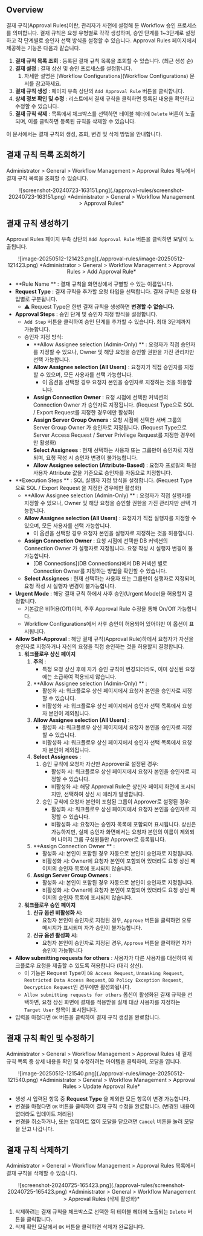 ## Overview

결재 규칙(Approval Rules)이란, 관리자가 사전에 설정해 둔 Workflow 승인 프로세스를 의미합니다. 결재 규칙은 요청 유형별로 각각 생성하며, 승인 단계를 1~3단계로 설정하고 각 단계별로 승인자 선택 방식을 설정할 수 있습니다. Approval Rules 페이지에서 제공하는 기능은 다음과 같습니다.

1.  **결재 규칙 목록 조회**  : 등록된 결재 규칙 목록을 조회할 수 있습니다. (최근 생성 순)
2.  **결재 설정**  : 결재 상신 및 승인 프로세스를 설정합니다.
    1. 자세한 설명은 [Workflow Configurations](Workflow Configurations) 문서를 참고하세요.
3.  **결재 규칙 생성**  : 페이지 우측 상단의 `Add Approval Rule` 버튼을 클릭합니다.
4.  **상세 정보 확인 및 수정**  : 리스트에서 결재 규칙을 클릭하면 등록된 내용을 확인하고 수정할 수 있습니다.
5.  **결재 규칙 삭제**  : 목록에서 체크박스를 선택하면 테이블 헤더에 `Delete` 버튼이 노출되며, 이를 클릭하면 등록된 규칙을 삭제할 수 있습니다.

이 문서에서는 결재 규칙의 생성, 조회, 변경 및 삭제 방법을 안내합니다.


## 결재 규칙 목록 조회하기

Administrator &gt; General &gt; Workflow Management &gt; Approval Rules 메뉴에서 결재 규칙 목록을 조회할 수 있습니다.
<p align="center">
![screenshot-20240723-163151.png](./approval-rules/screenshot-20240723-163151.png)
*Administrator &gt; General &gt; Workflow Management &gt; Approval Rules*
</p>


## 결재 규칙 생성하기

Approval Rules 페이지 우측 상단의 `Add Approval Rule` 버튼을 클릭하면 모달이 노출됩니다.
<p align="center">
![image-20250512-121423.png](./approval-rules/image-20250512-121423.png)
*Administrator &gt; General &gt; Workflow Management &gt; Approval Rules &gt; Add Approval Rule*
</p>

*  **Rule Name ** : 결재 규칙을 화면상에서 구별할 수 있는 이름입니다.
*  **Request Type**  : 결재 규칙을 추가할 요청 타입을 선택합니다. 결재 규칙은 요청 타입별로 구분됩니다.
    * :warning: Request Type은 한번 결재 규칙을 생성하면  **변경할 수 없습니다.** 
*  **Approval Steps**  : 승인 단계 및 승인자 지정 방식을 설정합니다. 
    * `Add Step` 버튼을 클릭하여 승인 단계를 추가할 수 있습니다. 최대 3단계까지 가능합니다.
    * 승인자 지정 방식:
        *  **Allow Assignee selection (Admin-Only) ** : 요청자가 직접 승인자를 지정할 수 있으나, Owner 및 해당 요청을 승인할 권한을 가진 관리자만 선택 가능합니다.
        *  **Allow Assignee selection (All Users)**  : 요청자가 직접 승인자를 지정할 수 있으며, 모든 사용자를 선택 가능합니다.
            * 이 옵션을 선택할 경우 요청자 본인을 승인자로 지정하는 것을 허용합니다.
        *  **Assign Connection Owner** : 요청 시점에 선택한 커넥션의 Connection Owner 가 승인자로 지정됩니다. (Request Type으로 SQL / Export Request를 지정한 경우에만 활성화)
        *  **Assign Server Group Owners** : 요청 시점에 선택한 서버 그룹의 Server Group Owner 가 승인자로 지정됩니다. (Request Type으로 Server Access Request / Server Privilege Request를 지정한 경우에만 활성화)
        *  **Select Assignees**  : 현재 선택하는 사용자 또는 그룹만이 승인자로 지정되며, 요청 작성 시 승인자 변경이 불가능합니다. 
        *  **Allow Assignee selection (Attribute-Based)** : 요청자 프로필의 특정 사용자 Attribute 값을 기준으로 승인자를 자동으로 지정합니다.
*  **Execution Steps ** : SQL 실행자 지정 방식을 설정합니다. (Request Type으로 SQL / Export Request 을 지정한 경우에만 활성화)
    *  **Allow Assignee selection (Admin-Only) ** : 요청자가 직접 실행자를 지정할 수 있으나, Owner 및 해당 요청을 승인할 권한을 가진 관리자만 선택 가능합니다.
    *  **Allow Assignee selection (All Users)**  : 요청자가 직접 실행자를 지정할 수 있으며, 모든 사용자를 선택 가능합니다.
        * 이 옵션을 선택할 경우 요청자 본인을 실행자로 지정하는 것을 허용합니다.
    *  **Assign Connection Owner** : 요청 시점에 선택한 DB 커넥션의 Connection Owner 가 실행자로 지정됩니다. 요청 작성 시 실행자 변경이 불가능합니다.
        *  [DB Connections](DB Connections)에서 DB 커넥션 별로 Connection Owner를 지정하는 방법을 확인할 수 있습니다.
    *  **Select Assignees**  : 현재 선택하는 사용자 또는 그룹만이 실행자로 지정되며, 요청 작성 시 실행자 변경이 불가능합니다. 
*  **Urgent Mode**  : 해당 결재 규칙 하에서 사후 승인(Urgent Mode)을 허용할지 결정합니다. 
    * 기본값은 비허용(Off)이며, 추후 Approval Rule 수정을 통해 On/Off 가능합니다.
    * Workflow Configurations에서 사후 승인이 허용되어 있어야만 이 옵션이 표시됩니다.
*  **Allow Self-Approval**  : 해당 결재 규칙(Approval Rule)하에서 요청자가 자신을 승인자로 지정하거나 자신의 요청을 직접 승인하는 것을 허용할지 결정합니다.
    1.  **워크플로우 상신 페이지** 
        1.  **주의** : 
            * 특정 요청 상신 후에 자가 승인 규칙이 변경되더라도, 이미 상신된 요청에는 소급하여 적용되지 않습니다.
        2.  **Allow Assignee selection (Admin-Only) ** :
            * 활성화 시: 워크플로우 상신 페이지에서 요청자 본인을 승인자로 지정할 수 있습니다.
            * 비활성화 시: 워크플로우 상신 페이지에서 승인자 선택 목록에서 요청자 본인이 제외됩니다.
        3.  **Allow Assignee selection (All Users)**  :
            * 활성화 시: 워크플로우 상신 페이지에서 요청자 본인을 승인자로 지정할 수 있습니다.
            * 비활성화 시: 워크플로우 상신 페이지에서 승인자 선택 목록에서 요청자 본인이 제외됩니다.
        4.  **Select Assignees**  :
            1. 승인 규칙에 요청자 자신만 Approver로 설정된 경우: 
                * 활성화 시: 워크플로우 상신 페이지에서 요청자 본인을 승인자로 지정할 수 있습니다.
                * 비활성화 시: 해당 Approval Rule은 상신자 페이지 화면에 표시되지만, 선택하여 상신 시 에러가 발생합니다.
            2. 승인 규칙에 요청자 본인이 포함된 그룹이 Approver로 설정된 경우:
                * 활성화 시: 워크플로우 상신 페이지에서 요청자 본인을 승인자로 지정할 수 있습니다.
                * 비활성화 시: 요청자는 승인자 목록에 포함되어 표시됩니다. 상신은 가능하지만, 실제 승인자 화면에서는 요청자 본인의 이름이 제외되며 나머지 그룹 구성원들만 Approver로 등록됩니다.
        5.  **Assign Connection Owner ** :
            * 활성화 시: 본인이 포함된 경우 자동으로 본인이 승인자로 지정됩니다.
            * 비활성화 시: Owner에 요청자 본인이 포함되어 있더라도 요청 상신 페이지의 승인자 목록에 표시되지 않습니다.
        6.  **Assign Server Group Owners :** 
            * 활성화 시: 본인이 포함된 경우 자동으로 본인이 승인자로 지정됩니다.
            * 비활성화 시: Owner에 요청자 본인이 포함되어 있더라도 요청 상신 페이지의 승인자 목록에 표시되지 않습니다.
    2.  **워크플로우 승인 페이지** 
        1.  **신규 옵션 비활성화 시:** 
            * 요청자 본인이 승인자로 지정된 경우, `Approve` 버튼을 클릭하면 오류 메시지가 표시되며 자가 승인이 불가능합니다.
        2.  **신규 옵션 활성화 시:** 
            * 요청자 본인이 승인자로 지정된 경우, `Approve` 버튼을 클릭하면 자가 승인이 가능합니다
*  **Allow submitting requests for others**  : 사용자가 다른 사용자를 대신하여 워크플로우 요청을 제출할 수 있도록 허용합니다 (대리 상신).
    * 이 기능은 Request Type이 `DB Access Request`, `Unmasking Request`, `Restricted Data Access Request`, `DB Policy Exception Request`, `Decryption Request`인 경우에만 활성화됩니다.
    * `Allow submitting requests for others` 옵션이 활성화된 결재 규칙을 선택하면, 요청 상신 화면에 결재를 적용받을 실제 대상 사용자를 지정하는 `Target User` 항목이 표시됩니다.
* 입력을 마쳤다면 `OK` 버튼을 클릭하여 결재 규칙 생성을 완료합니다.


## 결재 규칙 확인 및 수정하기

Administrator &gt; General &gt; Workflow Management &gt; Approval Rules 내 결재 규칙 목록 중 상세 내용을 확인 및 수정하려는 아이템을 클릭하여, 모달을 엽니다.
<p align="center">
![image-20250512-121540.png](./approval-rules/image-20250512-121540.png)
*Administrator &gt; General &gt; Workflow Management &gt; Approval Rules &gt; Update Approval Rule*
</p>

* 생성 시 입력된 항목 중  **Request Type**  을 제외한 모든 항목이 변경 가능합니다.
* 변경을 마쳤다면 `OK` 버튼을 클릭하여 결재 규칙 수정을 완료합니다. (변경된 내용이 없더라도 업데이트 처리됨)
* 변경을 취소하거나, 또는 업데이트 없이 모달을 닫으려면 `Cancel` 버튼을 눌러 모달을 닫고 나갑니다.

## 결재 규칙 삭제하기

Administrator &gt; General &gt; Workflow Management &gt; Approval Rules 목록에서 결재 규칙을 삭제할 수 있습니다.
<p align="center">
![screenshot-20240725-165423.png](./approval-rules/screenshot-20240725-165423.png)
*Administrator &gt; General &gt; Workflow Management &gt; Approval Rules (삭제 활성화)*
</p>

1. 삭제하려는 결재 규칙을 체크박스로 선택한 뒤 테이블 헤더에 노출되는 `Delete` 버튼을 클릭합니다.
2. 삭제 확인 모달에서 `OK` 버튼을 클릭하면 삭제가 완료됩니다.
